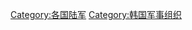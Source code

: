 {{Catnav|頁面分類|各種主題的頁面分類|按國家分類|各國軍事|韩国军事}}
{{Catnav|頁面分類|各種主題的頁面分類|按國家分類|各國軍事|各国陆军}}

{{catmore|大韓民國陸軍}}
{{Commons category|Army of South Korea}}

[[Category:各国陆军|Category:各国陆军]]
[[Category:韩国军事组织|Category:韩国军事组织]]